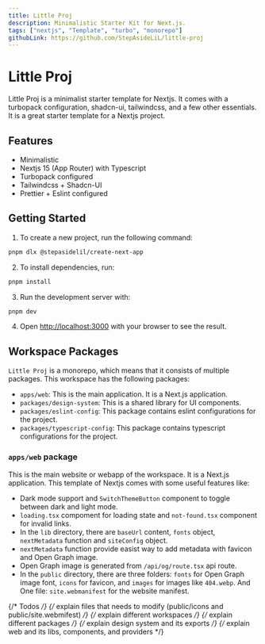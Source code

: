 ```yaml
---
title: Little Proj
description: Minimalistic Starter Kit for Next.js.
tags: ["nextjs", "Template", "turbo", "monorepo"]
githubLink: https://github.com/StepAsideLiL/little-proj
---
```


# Little Proj

Little Proj is a minimalist starter template for Nextjs. It comes with a turbopack configuration, shadcn-ui, tailwindcss, and a few other essentials. It is a great starter template for a Nextjs project.

## Features

- Minimalistic
- Nextjs 15 (App Router) with Typescript
- Turbopack configured
- Tailwindcss + Shadcn-UI
- Prettier + Eslint configured

## Getting Started

1. To create a new project, run the following command:

```bash
pnpm dlx @stepasidelil/create-next-app
```

2. To install dependencies, run:

```bash
pnpm install
```

3. Run the development server with:

```bash
pnpm dev
```

4. Open [http://localhost:3000](http://localhost:3000) with your browser to see the result.

## Workspace Packages

`Little Proj` is a monorepo, which means that it consists of multiple packages. This workspace has the following packages:

- `apps/web`: This is the main application. It is a Next.js application.
- `packages/design-system`: This is a shared library for UI components.
- `packages/eslint-config`: This package contains eslint configurations for the project.
- `packages/typescript-config`: This package contains typescript configurations for the project.

### `apps/web` package

This is the main website or webapp of the workspace. It is a Next.js application. This template of Nextjs comes with some useful features like:

- Dark mode support and `SwitchThemeButton` component to toggle between dark and light mode.
- `loading.tsx` compoment for loading state and `not-found.tsx` component for invalid links.
- In the `lib` directory, there are `baseUrl` content, `fonts` object, `nextMetadata` function and `siteConfig` object.
- `nextMetadata` function provide easist way to add metadata with favicon and Open Graph image.
- Open Graph image is generated from `/api/og/route.tsx` api route.
- In the `public` directory, there are three folders: `fonts` for Open Graph image font, `icons` for favicon, and `images` for images like `404.webp`. And One file: `site.webmanifest` for the website manifest.

{/* Todos */}
{/* explain files that needs to modify (public/icons and public/site.webmifest) */}
{/* explain different workspaces */}
{/* explain different packages */}
{/* explain design system and its exports */}
{/* explain web and its libs, components, and providers */}
